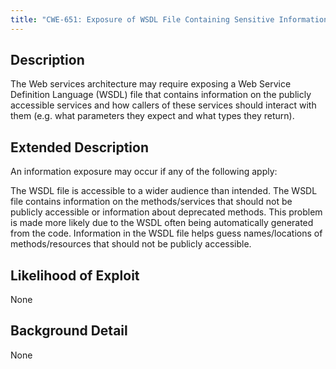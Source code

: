 ```yaml
---
title: "CWE-651: Exposure of WSDL File Containing Sensitive Information"
---
```


## Description
The Web services architecture may require exposing a Web Service Definition Language (WSDL) file that contains information on the publicly accessible services and how callers of these services should interact with them (e.g. what parameters they expect and what types they return).

## Extended Description

An information exposure may occur if any of the following apply:

The WSDL file is accessible to a wider audience than intended.
The WSDL file contains information on the methods/services that should not be publicly accessible or information about deprecated methods. This problem is made more likely due to the WSDL often being automatically generated from the code.
Information in the WSDL file helps guess names/locations of methods/resources that should not be publicly accessible.



## Likelihood of Exploit
None

## Background Detail
None
        